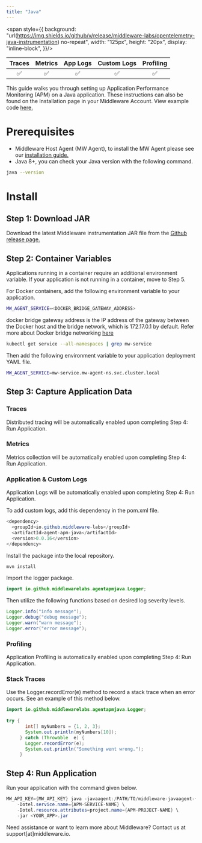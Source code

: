 ```yaml
---
title: "Java"
---
```

<span style={{
    background: "url(https://img.shields.io/github/v/release/middleware-labs/opentelemetry-java-instrumentation) no-repeat",
    width: "125px",
    height: "20px",
    display: "inline-block",
}}/>

| Traces | Metrics | App Logs | Custom Logs | Profiling |
| :----: | :-----: | :------: | :---------: | :-------: |
| ✅ | ✅ | ✅ | ✅ | ✅ |

This guide walks you through setting up Application Performance Monitoring (APM) on a Java application. These instructions can also be found on the Installation page in your Middleware Account. View example code <a href="https://github.com/middleware-labs/demo-apm/tree/master/java">  here. </a>

# Prerequisites

* Middleware Host Agent (MW Agent), to install the MW Agent please see our <a href="https://docs.middleware.io/docs/agent-installation/overview"> installation guide. </a>
* Java 8+, you can check your Java version with the following command.
```bash Shell
java --version
```

# Install

## Step 1: Download JAR
Download the latest Middleware instrumentation JAR file from the <a href="https://github.com/middleware-labs/opentelemetry-java-instrumentation/releases"> Github release page. </a>


## Step 2: Container Variables
Applications running in a container require an additional environment variable. If your application is not running in a container, move to Step 5. 

For Docker containers, add the following environment variable to your application.
```bash Shell
MW_AGENT_SERVICE=<DOCKER_BRIDGE_GATEWAY_ADDRESS>
```
<Note> docker bridge gateway address is the IP address of the gateway between the Docker host and the bridge network, which is 172.17.0.1 by default. 
Refer more about Docker bridge networking [here](https://docs.docker.com/network/network-tutorial-standalone/) </Note>

```bash Shell
kubectl get service --all-namespaces | grep mw-service
```

Then add the following environment variable to your application deployment YAML file. 
```bash Shell
MW_AGENT_SERVICE=mw-service.mw-agent-ns.svc.cluster.local
```

## Step 3: Capture Application Data

### Traces
Distributed tracing will be automatically enabled upon completing Step 4: Run Application.

### Metrics
Metrics collection will be automatically enabled upon completing Step 4: Run Application.

### Application & Custom Logs
Application Logs will be automatically enabled upon completing Step 4: Run Application. 

To add custom logs, add this dependency in the pom.xml file.
```java Java
<dependency>
  <groupId>io.github.middleware-labs</groupId>
  <artifactId>agent-apm-java</artifactId>
  <version>0.0.16</version>
</dependency>
```

Install the package into the local repository.
```java Shell
mvn install
```

Import the logger package.
```java Java
import io.github.middlewarelabs.agentapmjava.Logger;
```

Then utilize the following functions based on desired log severity levels.
```java Java
Logger.info("info message");
Logger.debug("debug message");
Logger.warn("warn message");
Logger.error("error message");
```

### Profiling
Application Profiling is automatically enabled upon completing Step 4: Run Application.

### Stack Traces
Use the Logger.recordError(e) method to record a stack trace when an error occurs. See an example of this method below. 
```java Java
import io.github.middlewarelabs.agentapmjava.Logger;
        
try {
       int[] myNumbers = {1, 2, 3};
       System.out.println(myNumbers[10]);
     } catch (Throwable  e) {
       Logger.recordError(e);
       System.out.println("Something went wrong.");
     }
```

## Step 4: Run Application
Run your application with the command given below.
```java Java
MW_API_KEY={MW_API_KEY} java -javaagent:/PATH/TO/middleware-javaagent-{version}.jar \
    -Dotel.service.name={APM-SERVICE-NAME} \
    -Dotel.resource.attributes=project.name={APM-PROJECT-NAME} \
    -jar <YOUR_APP>.jar
```

<Note> Need assistance or want to learn more about Middleware? Contact us at support[at]middleware.io. </Note>

